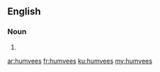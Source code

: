 ==English==

===Noun===
{{head|en}}

# {{plural of|humvee}}

[[ar:humvees]]
[[fr:humvees]]
[[ku:humvees]]
[[my:humvees]]